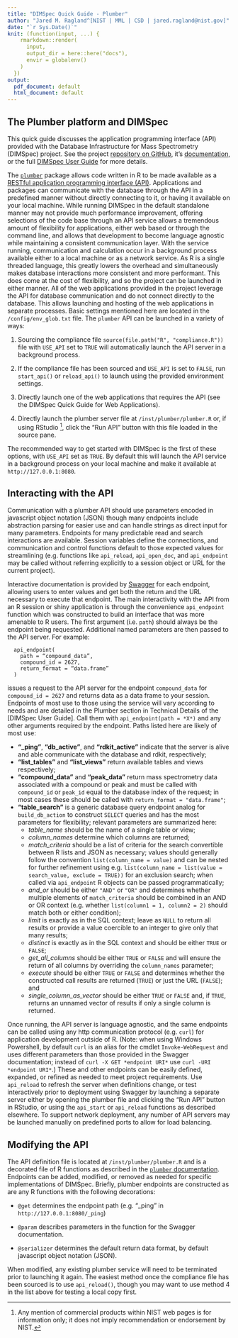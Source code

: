 ```yaml
---
title: "DIMSpec Quick Guide - Plumber"
author: "Jared M. Ragland^[NIST | MML | CSD | jared.ragland@nist.gov]"
date: "`r Sys.Date()`"
knit: (function(input, ...) {
    rmarkdown::render(
      input,
      output_dir = here::here("docs"),
      envir = globalenv()
    )
  })
output:
  pdf_document: default
  html_document: default
---
```


## The Plumber platform and DIMSpec

This quick guide discusses the application programming interface (API) provided with the Database Infrastructure for Mass Spectrometry (DIMSpec) project. See the project [repository on GitHub](https://github.com/usnistgov/dimspec), it's [documentation](https://usnistgov.github.io/dimspec), or the full [DIMSpec User Guide](https://usnistgov.github.io/dimspec/docs/user_guide) for more details.

The [`plumber`](https://www.rplumber.io) package allows code written in R to be made available as a [RESTful application programming interface (API)](https://restfulapi.net/). Applications and packages can communicate with the database through the API in a predefined manner without directly connecting to it, or having it available on your local machine. While running DIMSpec in the default standalone manner may not provide much performance improvement, offering selections of the code base through an API service allows a tremendous amount of flexibility for applications, either web based or through the command line, and allows that development to become language agnostic while maintaining a consistent communication layer. With the service running, communication and calculation occur in a background process available either to a local machine or as a network service. As R is a single threaded language, this greatly lowers the overhead and simultaneously makes database interactions more consistent and more performant. This does come at the cost of flexibility, and so the project can be launched in either manner. All of the web applications provided in the project leverage the API for database communication and do not connect directly to the database. This allows launching and hosting of the web applications in separate processes. Basic settings mentioned here are located in the `/config/env_glob.txt` file. The `plumber` API can be launched in a variety of ways:

1. Sourcing the compliance file `source(file.path("R", "compliance.R"))` file with `USE_API` set to `TRUE` will automatically launch the API server in a background process.

1. If the compliance file has been sourced and `USE_API` is set to `FALSE`, run `start_api()` or `reload_api()` to launch using the provided environment settings.

1. Directly launch one of the web applications that requires the API (see the DIMSpec Quick Guide for Web Applications).

1. Directly launch the plumber server file at `/inst/plumber/plumber.R` or, if using RStudio [^1], click the "Run API" button with this file loaded in the source pane.

The recommended way to get started with DIMSpec is the first of these options, with `USE_API` set as `TRUE`. By default this will launch the API service in a background process on your local machine and make it available at `http://127.0.0.1:8080`.

[^1]: Any mention of commercial products within NIST web pages is for information only; it does not imply recommendation or endorsement by NIST.

## Interacting with the API

Communication with a plumber API should use parameters encoded in javascript object notation (JSON) though many endpoints include abstraction parsing for easier use and can handle strings as direct input for many parameters. Endpoints for many predictable read and search interactions are available. Session variables define the connections, and communication and control functions default to those expected values for streamlining (e.g. functions like `api_reload`, `api_open_doc`, and `api_endpoint` may be called without referring explicitly to a session object or URL for the current project).

Interactive documentation is provided by [Swagger](https://swagger.io/) for each endpoint, allowing users to enter values and get both the return and the URL necessary to execute that endpoint. The main interactivity with the API from an R session or shiny application is through the convenience `api_endpoint` function which was constructed to build an interface that was more amenable to R users. The first argument (i.e. `path`) should always be the endpoint being requested. Additional named parameters are then passed to the API server. For example:

      api_endpoint(
        path = “compound_data”,
        compound_id = 2627,
        return_format = “data.frame”
      )

issues a request to the API server for the endpoint `compound_data` for `compound_id = 2627` and returns data as a data frame to your session. Endpoints of most use to those using the service will vary according to needs and are detailed in the Plumber section in Technical Details of the [DIMSpec User Guide]. Call them with `api_endpoint(path = *X*)` and any other arguments required by the endpoint. Paths listed here are likely of most use:

-   **"\_ping"**, **"db_active"**, and **"rdkit_active"** indicate that the server is alive and able communicate with the database and rdkit, respectively;
-   **"list_tables"** and **"list_views"** return available tables and views respectively;
-   **"compound_data"** and **"peak_data"** return mass spectrometry data associated with a compound or peak and must be called with `compound_id` or `peak_id` equal to the database index of the request; in most cases these should be called with `return_format = "data.frame"`;
-   **"table_search"** is a generic database query endpoint analog for `build_db_action` to construct `SELECT` queries and has the most parameters for flexibility; relevant parameters are summarized here:
    -   *table_name* should be the name of a single table or view;
    -   *column_names* determine which columns are returned;
    -   *match_criteria* should be a list of criteria for the search convertible between R lists and JSON as necessary; values should generally follow the convention `list(column_name = value)` and can be nested for further refinement using e.g. `list(column_name = list(value = search_value, exclude = TRUE))` for an exclusion search; when called via `api_endpoint` R objects can be passed programmatically;
    -   *and_or* should be either `"AND"` or `"OR"` and determines whether multiple elements of `match_criteria` should be combined in an AND or OR context (e.g. whether `list(column1 = 1, column2 = 2)` should match both or either condition);
    -   *limit* is exactly as in the SQL context; leave as `NULL` to return all results or provide a value coercible to an integer to give only that many results;
    -   *distinct* is exactly as in the SQL context and should be either `TRUE` or `FALSE`;
    -   *get_all_columns* should be either `TRUE` or `FALSE` and will ensure the return of all columns by overriding the `column_names` parameter;
    -   *execute* should be either `TRUE` or `FALSE` and determines whether the constructed call results are returned (`TRUE`) or just the URL (`FALSE`); and
    -   *single_column_as_vector* should be either `TRUE` or `FALSE` and, if `TRUE`, returns an unnamed vector of results if only a single column is returned.
    
Once running, the API server is language agnostic, and the same endpoints can be called using any http communication protocol (e.g. `curl`) for application development outside of R. (Note: when using Windows Powershell, by default `curl` is an alias for the cmdlet `Invoke-WebRequest` and uses different parameters than those provided in the Swagger documentation; instead of `curl -X GET *endpoint URI*` use `curl -URI *endpoint URI*`.) These and other endpoints can be easily defined, expanded, or refined as needed to meet project requirements. Use `api_reload` to refresh the server when definitions change, or test interactively prior to deployment using Swagger by launching a separate server either by opening the plumber file and clicking the "Run API" button in RStudio, or using the `api_start` or `api_reload` functions as described elsewhere. To support network deployment, any number of API servers may be launched manually on predefined ports to allow for load balancing.

## Modifying the API

The API definition file is located at `/inst/plumber/plumber.R` and is a decorated file of R functions as described in the [`plumber` documentation](https://www.rplumber.io). Endpoints can be added, modified, or removed as needed for specific implementations of DIMSpec. Briefly, plumber endpoints are constructed as are any R functions with the following decorations:

- `@get` determines the endpoint path (e.g. "_ping" in `http://127.0.0.1:8080/_ping`)

- `@param` describes parameters in the function for the Swagger documentation.

- `@serializer` determines the default return data format, by default javascript object notation (JSON).

When modified, any existing plumber service will need to be terminated prior to launching it again. The easiest method once the compliance file has been sourced is to use `api_reload()`, though you may want to use method 4 in the list above for testing a local copy first.
